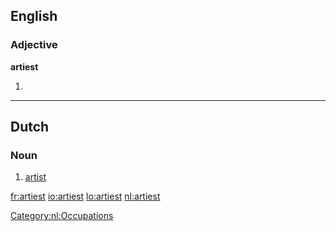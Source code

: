 ==English==

===Adjective===
'''artiest'''

# {{superlative of|arty}}

----

==Dutch==
===Noun===
{{nl-noun|g=m||*}}
# [[artist]]

[[Category:nl:Occupations]]

[[fr:artiest]]
[[io:artiest]]
[[lo:artiest]]
[[nl:artiest]]